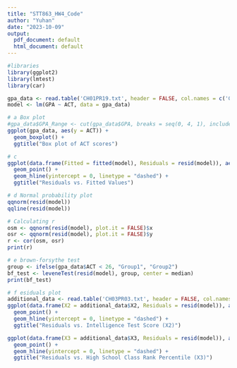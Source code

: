 ```yaml
---
title: "STT863_HW4_Code"
author: "Yuhan"
date: "2023-10-09"
output:
  pdf_document: default
  html_document: default
---
```


```r
#libraries
library(ggplot2)
library(lmtest)
library(car)

gpa_data <- read.table('CH01PR19.txt', header = FALSE, col.names = c('GPA', 'ACT'))
model <- lm(GPA ~ ACT, data = gpa_data)

# a Box plot
#gpa_data$GPA_Range <- cut(gpa_data$GPA, breaks = seq(0, 4, 1), include.lowest = TRUE, right = FALSE)
ggplot(gpa_data, aes(y = ACT)) + 
  geom_boxplot() + 
  ggtitle("Box plot of ACT scores")

# c
ggplot(data.frame(Fitted = fitted(model), Residuals = resid(model)), aes(x = Fitted, y = Residuals)) + 
  geom_point() +
  geom_hline(yintercept = 0, linetype = "dashed") +
  ggtitle("Residuals vs. Fitted Values")

# d Normal probability plot
qqnorm(resid(model))
qqline(resid(model))

# Calculating r
osm <- qqnorm(resid(model), plot.it = FALSE)$x
osr <- qqnorm(resid(model), plot.it = FALSE)$y
r <- cor(osm, osr)
print(r)

# e brown-forsythe test
group <- ifelse(gpa_data$ACT < 26, "Group1", "Group2")
bf_test <- leveneTest(resid(model), group, center = median)
print(bf_test)

# f esiduals plot
additional_data <- read.table('CH03PR03.txt', header = FALSE, col.names = c('GPA', 'ACT', 'X2', 'X3'))
ggplot(data.frame(X2 = additional_data$X2, Residuals = resid(model)), aes(x = X2, y = Residuals)) + 
  geom_point() +
  geom_hline(yintercept = 0, linetype = "dashed") +
  ggtitle("Residuals vs. Intelligence Test Score (X2)")

ggplot(data.frame(X3 = additional_data$X3, Residuals = resid(model)), aes(x = X3, y = Residuals)) + 
  geom_point() +
  geom_hline(yintercept = 0, linetype = "dashed") +
  ggtitle("Residuals vs. High School Class Rank Percentile (X3)")

```
